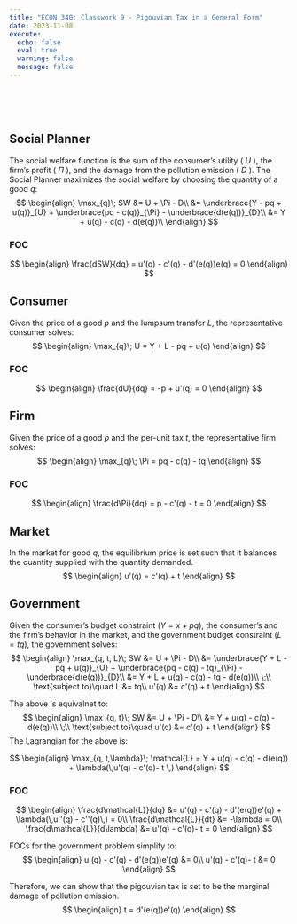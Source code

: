 ```yaml
---
title: "ECON 340: Classwork 9 - Pigouvian Tax in a General Form"
date: 2023-11-08
execute: 
  echo: false
  eval: true
  warning: false
  message: false
---
```




<br><br><br>


## Social Planner

The social welfare function is the sum of the consumer's utility ( $U$ ), the firm's profit ( $\Pi$ ), and the damage from the pollution emission ( $D$ ). The Social Planner maximizes the social welfare by choosing the quantity of a good $q$:
$$
\begin{align}
\max_{q}\; SW &= U + \Pi - D\\
&= \underbrace{Y - pq + u(q)}_{U} + \underbrace{pq - c(q)}_{\Pi} - \underbrace{d(e(q))}_{D}\\
&= Y + u(q) - c(q) - d(e(q))\\
\end{align}
$$

### FOC

$$
\begin{align}
\frac{dSW}{dq} = u'(q) - c'(q) - d'(e(q))e(q) = 0
\end{align}
$$


## Consumer
Given the price of a good $p$ and the lumpsum transfer $L$, the representative consumer solves:
$$
\begin{align}
\max_{q}\; U = Y + L - pq + u(q) 
\end{align}
$$


### FOC
$$
\begin{align}
\frac{dU}{dq} = -p + u'(q) = 0
\end{align}
$$


## Firm
Given the price of a good $p$ and the per-unit tax $t$, the representative firm solves:
$$
\begin{align}
\max_{q}\; \Pi = pq - c(q) - tq
\end{align}
$$


### FOC
$$
\begin{align}
\frac{d\Pi}{dq} = p - c'(q) - t = 0
\end{align}
$$

## Market
In the market for good $q$, the equilibrium price is set such that it balances the quantity supplied with the quantity demanded.
$$
\begin{align}
u'(q) = c'(q) + t
\end{align}
$$



## Government
Given the consumer's budget constraint ($Y = x + pq$), the consumer's and the firm's behavior in the market, and the government budget constraint ($L = tq$), the government solves:
$$
\begin{align}
\max_{q, t, L}\; SW &= U + \Pi - D\\
&= \underbrace{Y + L - pq + u(q)}_{U} + \underbrace{pq - c(q) - tq}_{\Pi} - \underbrace{d(e(q))}_{D}\\
&= Y + L + u(q) - c(q) - tq - d(e(q))\\
\;\\
\text{subject to}\quad  L &= tq\\
u'(q) &= c'(q) + t
\end{align}
$$

The above is equivalnet to:
$$
\begin{align}
\max_{q, t}\; SW &= U + \Pi - D\\
&= Y + u(q) - c(q) - d(e(q))\\
\;\\
\text{subject to}\quad  u'(q) &= c'(q) + t
\end{align}
$$
The Lagrangian for the above is:

$$
\begin{align}
\max_{q, t,\lambda}\; \mathcal{L} = Y + u(q) - c(q) - d(e(q)) + \lambda(\,u'(q) - c'(q)- t \,)
\end{align}
$$


### FOC
$$
\begin{align}
\frac{d\mathcal{L}}{dq} &= u'(q) - c'(q) - d'(e(q))e'(q) + \lambda(\,u''(q) - c''(q)\,) = 0\\
\frac{d\mathcal{L}}{dt} &= -\lambda = 0\\
\frac{d\mathcal{L}}{d\lambda} &= u'(q) - c'(q)- t = 0
\end{align}
$$

FOCs for the government problem simplify to:
$$
\begin{align}
u'(q) - c'(q) - d'(e(q))e'(q) &= 0\\
u'(q) - c'(q)- t &= 0
\end{align}
$$

Therefore, we can show that the pigouvian tax is set to be the marginal damage of pollution emission.
$$
\begin{align}
t = d'(e(q))e'(q)
\end{align}
$$

